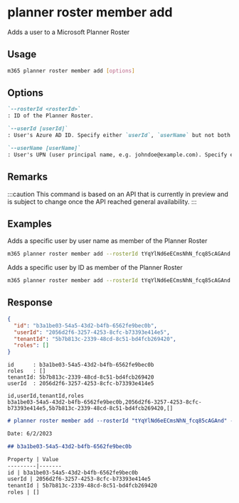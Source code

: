 
# planner roster member add

Adds a user to a Microsoft Planner Roster

## Usage

```sh
m365 planner roster member add [options]
```

## Options

```md defintion-list
`--rosterId <rosterId>`
: ID of the Planner Roster.

`--userId [userId]`
: User's Azure AD ID. Specify either `userId`, `userName` but not both.

`--userName [userName]`
: User's UPN (user principal name, e.g. johndoe@example.com). Specify either `userId`, `userName` but not both.
```

<Global />

## Remarks

:::caution
This command is based on an API that is currently in preview and is subject to change once the API reached general availability.
:::

## Examples

Adds a specific user by user name as member of the Planner Roster

```sh
m365 planner roster member add --rosterId tYqYlNd6eECmsNhN_fcq85cAGAnd --userName john.doe@contoso.com
```

Adds a specific user by ID as member of the Planner Roster

```sh
m365 planner roster member add --rosterId tYqYlNd6eECmsNhN_fcq85cAGAnd --userId d049a857-f1c3-4fb3-a629-d8cfb3bd7275
```

## Response

<Tabs>
  <TabItem value="json" label="JSON">

  ```json
  {
    "id": "b3a1be03-54a5-43d2-b4fb-6562fe9bec0b",
    "userId": "2056d2f6-3257-4253-8cfc-b73393e414e5",
    "tenantId": "5b7b813c-2339-48cd-8c51-bd4fcb269420",
    "roles": []
  }
  ```

  </TabItem>
  <TabItem value="text" label="Text">

  ```text
  id      : b3a1be03-54a5-43d2-b4fb-6562fe9bec0b
  roles   : []
  tenantId: 5b7b813c-2339-48cd-8c51-bd4fcb269420
  userId  : 2056d2f6-3257-4253-8cfc-b73393e414e5
  ```

  </TabItem>
  <TabItem value="csv" label="CSV">

  ```csv
  id,userId,tenantId,roles
  b3a1be03-54a5-43d2-b4fb-6562fe9bec0b,2056d2f6-3257-4253-8cfc-b73393e414e5,5b7b813c-2339-48cd-8c51-bd4fcb269420,[]
  ```

  </TabItem>
  <TabItem value="md" label="Markdown">

  ```md
  # planner roster member add --rosterId "tYqYlNd6eECmsNhN_fcq85cAGAnd" --userId "2056d2f6-3257-4253-8cfc-b73393e414e5"

  Date: 6/2/2023

  ## b3a1be03-54a5-43d2-b4fb-6562fe9bec0b

  Property | Value
  ---------|-------
  id | b3a1be03-54a5-43d2-b4fb-6562fe9bec0b
  userId | 2056d2f6-3257-4253-8cfc-b73393e414e5
  tenantId | 5b7b813c-2339-48cd-8c51-bd4fcb269420
  roles | []
  ```

  </TabItem>
</Tabs>
